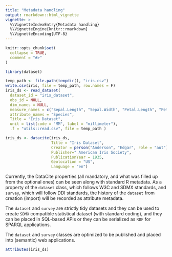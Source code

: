 ```yaml
---
title: "Metadata handling"
output: rmarkdown::html_vignette
vignette: >
  %\VignetteIndexEntry{Metadata handling}
  %\VignetteEngine{knitr::rmarkdown}
  %\VignetteEncoding{UTF-8}
---
```


```r
knitr::opts_chunk$set(
  collapse = TRUE,
  comment = "#>"
)
```

```r
library(dataset)
```


```r
temp_path <- file.path(tempdir(), "iris.csv")
write.csv(iris, file = temp_path, row.names = F)
iris_ds <- read_dataset(
  dataset_id = "iris_dataset",
  obs_id = NULL,
  dim_names = NULL,
  measure_names = c("Sepal.Length", "Sepal.Width", "Petal.Length", "Petal.Width"),
  attribute_names = "Species",
  Title = "Iris Dataset",
  unit = list(code = "MM", label = "millimeter"),
  .f = "utils::read.csv", file = temp_path )

iris_ds <- datacite(iris_ds,
                    Title = "Iris Dataset",
                    Creator = person("Anderson", "Edgar", role = "aut"),
                    Publisher=" American Iris Society",
                    PublicationYear = 1935,
                    Geolocation = "US",
                    Language = "en")
```

Currently, the DataCite properties (all mandatory, and what was filled up from the optional ones) can be seen along with standard R metadata. As a property of the `dataset` class, which follows W3C and SDMX standards, and `survey`, which will follow DDI standards, the history of the `dataset` from creation (import) will be recorded as attribute metadata.

The `dataset` and `survey` are strictly tidy datasets and they can be used to create `SDMX` compatible statistical dataset (with standard coding), and they can be placed in SQL-based APIs or they can be serialized as `RDF` for SPARQL applications. 

The `dataset` and `survey` classes are optimized to be published and placed into (semantic) web applications.

```r
attributes(iris_ds)
```


